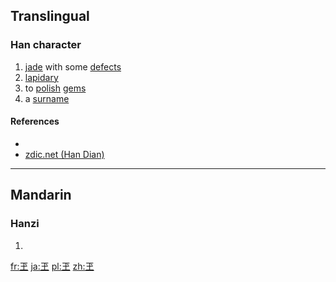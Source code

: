 ==Translingual==

===Han character===
{{Han char|rn=96|rad=玉|as=00|sn=5|four=1010<sub>4</sub>|canj=一土戈 (MGI), XXX一土 (XXXMG)}}

# [[jade]] with some [[defect]]s
# [[lapidary]]
# to [[polish]] [[gem]]s
# a [[surname]]

====References====
* {{Han ref|kx=0727.010|dkj=20822|hdz=21101.020|uh=738A|ud=29578|bh=C9A7|bd=51623}}
*[http://www.zdic.net/zd/zi/ZdicE7Zdic8EZdic8A.htm zdic.net (Han Dian)]

----

==Mandarin==

===Hanzi===
{{cmn-hanzi|pin=[[sù]] ([[su4]])|wg=su<sup>4</sup>}}

# {{defn|lang=cmn|sort=玉00}}

[[fr:玊]]
[[ja:玊]]
[[pl:玊]]
[[zh:玊]]